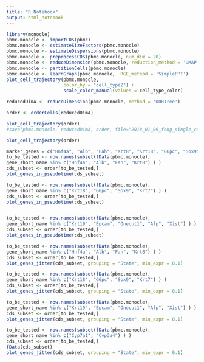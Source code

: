 ```yaml
---
title: "R Notebook"
output: html_notebook
---
```


```r
library(monocle)
pbmc.monocle <- importCDS(pbmc)
pbmc.monocle <- estimateSizeFactors(pbmc.monocle)
pbmc.monocle <- estimateDispersions(pbmc.monocle)
pbmc.monocle <- preprocessCDS(pbmc.monocle, num_dim = 20)
pbmc.monocle <- reduceDimension(pbmc.monocle, reduction_method = 'UMAP')
pbmc.monocle <- partitionCells(pbmc.monocle)
pbmc.monocle <- learnGraph(pbmc.monocle,  RGE_method = 'SimplePPT')
plot_cell_trajectory(pbmc.monocle,
                     color_by = "cell_type2") +
                     scale_color_manual(values = cell_type_color)

reducedDimA <- reduceDimension(pbmc.monocle, method = 'DDRTree')

order <- orderCells(reducedDimA)

plot_cell_trajectory(order)
#save(pbmc.monocle, reducedDimA, order, file="2018_01_09_feng_single_cell_monocle.Robj")
```

```r
plot_cell_trajectory(order)
```

```r

marker_genes = c("Hnf4a", "Alb", "Fah", "Krt8", "Krt18", "G6pc", "Sox9", "Krt7", "Krt19", "Epcam", "Onecut1", "Afp", "Xist")
to_be_tested <- row.names(subset(fData(pbmc.monocle),
gene_short_name %in% c("Hnf4a", "Alb", "Fah", "Krt8") ) )
cds_subset <- order[to_be_tested,]
plot_genes_in_pseudotime(cds_subset)

to_be_tested <- row.names(subset(fData(pbmc.monocle),
gene_short_name %in% c("Krt18", "G6pc", "Sox9", "Krt7") ) )
cds_subset <- order[to_be_tested,]
plot_genes_in_pseudotime(cds_subset)


to_be_tested <- row.names(subset(fData(pbmc.monocle),
gene_short_name %in% c("Krt19", "Epcam", "Onecut1", "Afp", "Xist") ) )
cds_subset <- order[to_be_tested,]
plot_genes_in_pseudotime(cds_subset)

```

```r

to_be_tested <- row.names(subset(fData(pbmc.monocle),
gene_short_name %in% c("Hnf4a", "Alb", "Fah", "Krt8") ) )
cds_subset <- order[to_be_tested,]
plot_genes_jitter(cds_subset, grouping = "State", min_expr = 0.1)

to_be_tested <- row.names(subset(fData(pbmc.monocle),
gene_short_name %in% c("Krt18", "G6pc", "Sox9", "Krt7") ) )
cds_subset <- order[to_be_tested,]
plot_genes_jitter(cds_subset, grouping = "State", min_expr = 0.1)

to_be_tested <- row.names(subset(fData(pbmc.monocle),
gene_short_name %in% c("Krt19", "Epcam", "Onecut1", "Afp", "Xist") ) )
cds_subset <- order[to_be_tested,]
plot_genes_jitter(cds_subset, grouping = "State", min_expr = 0.1)

to_be_tested <- row.names(subset(fData(pbmc.monocle),
gene_short_name %in% c("Cyp7a1", "Cyp3a4") ) )
cds_subset <- order[to_be_tested,]
fData(cds_subset)
plot_genes_jitter(cds_subset, grouping = "State", min_expr = 0.1)


```
